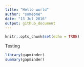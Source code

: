 ```yaml
---
title: "Hello world"
author: "someone"
date: "13 Jul 2016"
output: github_document
---
```


```r
knitr::opts_chunk$set(echo = TRUE)
```

Testing

```r
library(gapminder)
summary(gapminder)
```


